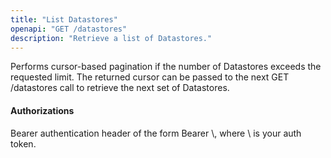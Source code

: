 ```yaml
---
title: "List Datastores"
openapi: "GET /datastores"
description: "Retrieve a list of Datastores."
---
```


Performs cursor-based pagination if the number of Datastores exceeds the requested limit. The returned cursor can be passed to the next GET /datastores call to retrieve the next set of Datastores.

#### **Authorizations**

<ParamField path="Authorizations" type="string">
  Bearer authentication header of the form Bearer \<token\>, where \<token\> is your auth token.
</ParamField>